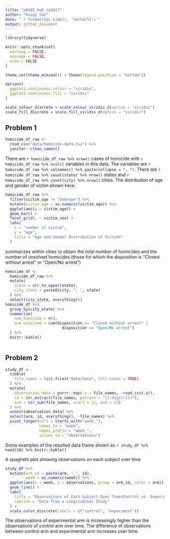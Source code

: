 ```yaml
---
title: "p8105_hw5_ry2417"
author: "Ruiqi Yan"
date: "`r format(Sys.time(), '%m/%d/%Y')`"
output: github_document
---
```


```r
library(tidyverse)

knitr::opts_chunk$set(
  warning = FALSE,
  message = FALSE,
  echo = FALSE
)

theme_set(theme_minimal() + theme(legend.position = "bottom"))

options(
  ggplot2.continuous.colour = "viridis",
  ggplot2.continuous.fill = "viridis"
)

scale_colour_discrete = scale_colour_viridis_d(option = "viridis")
scale_fill_discrete = scale_fill_viridis_d(option = "viridis")
```

## Problem 1

```r
homicide_df_raw <- 
  read_csv("data/homicide-data.csv") %>% 
  janitor::clean_names()
```

There are `r homicide_df_raw %>% nrow()` cases of homicide with `r homicide_df_raw %>% ncol()` variables in this data. The variables are `r homicide_df_raw %>% colnames() %>% paste(collapse = ", ")`. There are `r homicide_df_raw %>% count(state) %>% nrow()` states and `r homicide_df_raw %>% count(city) %>% nrow()` cities. The distribution of age and gender of victim shown here: 

```r
homicide_df_raw %>% 
  filter(victim_age != "Unknown") %>% 
  mutate(victim_age = as.numeric(victim_age)) %>% 
  ggplot(aes(y = victim_age)) +
  geom_bar() +
  facet_grid(. ~ victim_sex) +
  labs(
    x = "number of victim",
    y = "age",
    title = "Age and Gender Distribution of Victims"
  )
```

summarizes within cities to obtain the total number of homicides and 
the number of unsolved homicides (those for which the disposition is “Closed without arrest” or “Open/No arrest”)
```r
homicide_df <- 
  homicide_df_raw %>% 
  mutate(
    state = str_to_upper(state),
    city_state = paste0(city, ", ", state)
  ) %>% 
  select(city_state, everything())
homicide_df %>% 
  group_by(city_state) %>% 
  summarize(
    num_homicide = n(),
    num_unsolved = sum(disposition == "Closed without arrest" |
                         disposition == "Open/No arrest")
  ) %>% 
  knitr::kable()
  
```


## Problem 2


```r
study_df <- 
  tibble(
    file_names = list.files("data/data", full.names = TRUE)  
  ) %>% 
  mutate(
    observation_data = purrr::map(.x = file_names, ~read_csv(.x)),
    id = str_extract(file_names, pattern = "[[:digit:]]+"),
    arm = str_sub(file_names, start = 11, end = 13)
  ) %>% 
  unnest(observation_data) %>% 
  select(arm, id, everything(), -file_names) %>% 
  pivot_longer(cols = starts_with("week_"),
               names_to = "week",
               names_prefix = "week_",
               values_to = "observations")


```

Some examples of the resulted data frame shown as 
`r study_df %>% head(10) %>% knitr::kable()`

A spaghetti plot showing observations on each subject over time

```r
study_df %>% 
  mutate(arm_id = paste(arm, "_", id),
         week = as.numeric(week)) %>% 
  ggplot(aes(x = week, y = observations, group = arm_id, color = arm)) +
  geom_line() +
  labs(
    title = "Observations of Each Subject Over Time(Control vs. Experiment)",
    caption = "Data from a Longitudinal Study"
  ) +
  scale_color_discrete(labels = c("control", "experiment"))
```

The observations of experimental arm is increasingly higher than the observations of control arm over time.
The difference of observations between control arm and experimental arm increases over time.\


##

